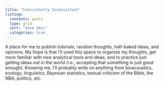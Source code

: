 ```yaml
---
title: "Consistently Inconsistent"
listing: 
  contents: posts
  type: grid
  sort: "date desc"
  categories: true
---
```


A place for me to publish tutorials, random thoughts, half-baked ideas, and opinions. 
My hope is that I'll used this space to organize my thoughts, get more familiar with new analytical tools and ideas, and to practice just getting ideas out in the world (i.e., accepting that something is just good enough). 
Knowing me, I'll probably write on anything from bioacoustics, ecology, linguistics, Bayesian statistics, textual criticism of the Bible, the NBA, politics, etc. 
